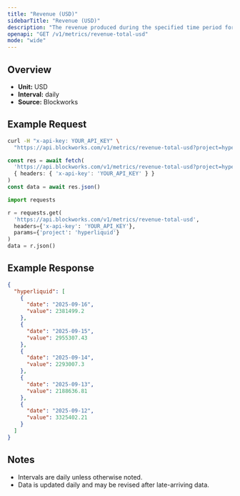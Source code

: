 ```yaml
---
title: "Revenue (USD)"
sidebarTitle: "Revenue (USD)"
description: "The revenue produced during the specified time period for given project."
openapi: "GET /v1/metrics/revenue-total-usd"
mode: "wide"
---
```


## Overview

- **Unit:** USD
- **Interval:** daily
- **Source:** Blockworks

## Example Request

<CodeGroup>

```bash cURL
curl -H "x-api-key: YOUR_API_KEY" \
  "https://api.blockworks.com/v1/metrics/revenue-total-usd?project=hyperliquid"
```

```typescript TypeScript
const res = await fetch(
  'https://api.blockworks.com/v1/metrics/revenue-total-usd?project=hyperliquid',
  { headers: { 'x-api-key': 'YOUR_API_KEY' } }
)
const data = await res.json()
```

```python Python
import requests

r = requests.get(
  'https://api.blockworks.com/v1/metrics/revenue-total-usd',
  headers={'x-api-key': 'YOUR_API_KEY'},
  params={'project': 'hyperliquid'}
)
data = r.json()
```

</CodeGroup>

## Example Response

```json
{
  "hyperliquid": [
    {
      "date": "2025-09-16",
      "value": 2381499.2
    },
    {
      "date": "2025-09-15",
      "value": 2955307.43
    },
    {
      "date": "2025-09-14",
      "value": 2293007.3
    },
    {
      "date": "2025-09-13",
      "value": 2188636.81
    },
    {
      "date": "2025-09-12",
      "value": 3325402.21
    }
  ]
}
```

## Notes
- Intervals are daily unless otherwise noted.
- Data is updated daily and may be revised after late-arriving data.